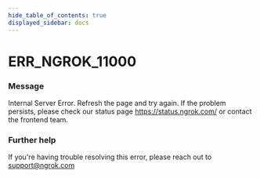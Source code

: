 ```yaml
---
hide_table_of_contents: true
displayed_sidebar: docs
---
```



# ERR_NGROK_11000

### Message

Internal Server Error. Refresh the page and try again. If the problem persists, please check our status page https://status.ngrok.com/ or contact the frontend team.

<ErrorDetails error="err_ngrok_11000" />

### Further help

If you're having trouble resolving this error, please reach out to [support@ngrok.com](mailto:support@ngrok.com?subject=Help%20with%20ERR_NGROK_11000)
